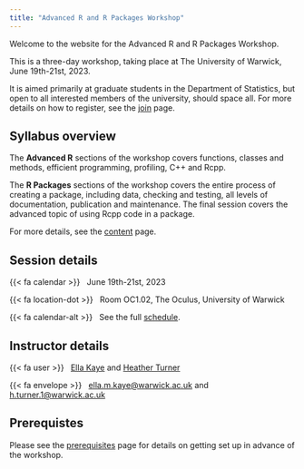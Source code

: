 ```yaml
---
title: "Advanced R and R Packages Workshop"
---
```


Welcome to the website for the Advanced R and R Packages Workshop.

This is a three-day workshop, taking place at The University of Warwick, June 19th-21st, 2023.

It is aimed primarily at graduate students in the Department of Statistics, but open to all interested members of the university, should space all. For more details on how to register, see the [join](join.qmd) page.

## Syllabus overview

The **Advanced R** sections of the workshop covers functions, classes and methods, efficient programming, profiling, C++ and Rcpp.

The **R Packages** sections of the workshop covers the entire process of creating a package, including data, checking and testing, all levels of documentation, publication and maintenance. The final session covers the advanced topic of using Rcpp code in a package.

For more details, see the [content](content.qmd) page.


## Session details

{{< fa calendar >}} &nbsp; June 19th-21st, 2023

{{< fa location-dot >}} &nbsp; Room OC1.02, The Oculus, University of Warwick

{{< fa calendar-alt >}} &nbsp; See the full [schedule](schedule.qmd).


## Instructor details

{{< fa user >}} &nbsp; [Ella Kaye](https://warwick.ac.uk/ellakaye) and [Heather Turner](https://warwick.ac.uk/heatherturner)

{{< fa envelope >}} &nbsp; [ella.m.kaye@warwick.ac.uk](mailto:ella.m.kaye@warwick.ac.uk) and [h.turner.1@warwick.ac.uk](mailto:h.turner.1@warwick.ac.uk)

## Prerequistes

Please see the [prerequisites](prerequisites.qmd) page for details on getting set up in advance of the workshop.

